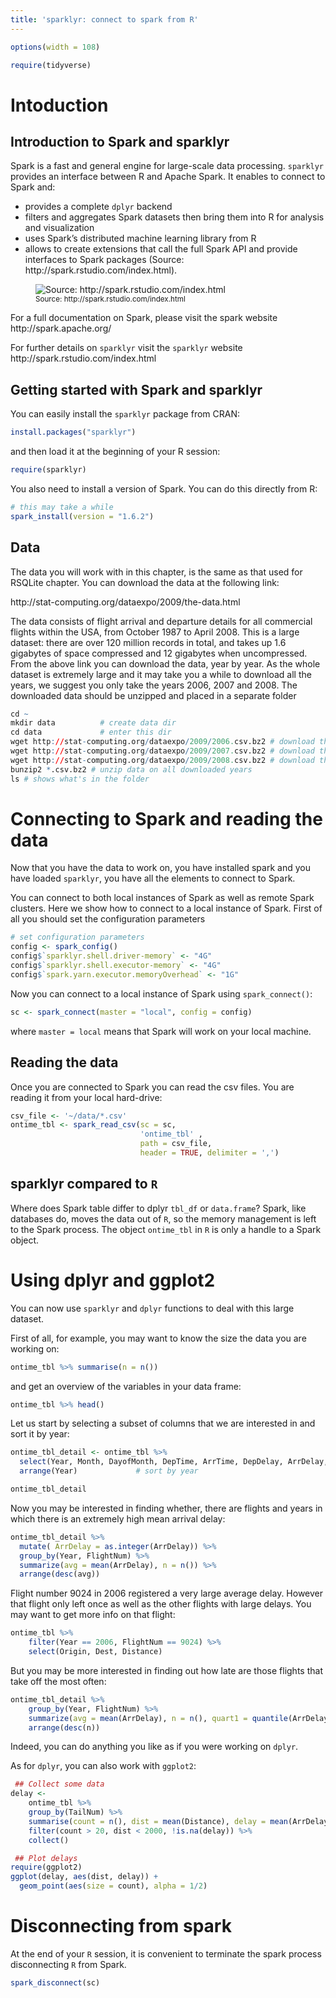 ```yaml
---
title: 'sparklyr: connect to spark from R'
---
```


```r
options(width = 108)
```

```r
require(tidyverse)
```

# Intoduction

## Introduction to Spark and sparklyr

Spark is a fast and general engine for large-scale data processing. `sparklyr` provides an interface between R and Apache Spark. It enables to connect to Spark and:


* provides a complete `dplyr` backend
* filters and aggregates Spark datasets then bring them into R for 
analysis and visualization
* uses Spark’s distributed machine learning library from R
* allows to create extensions that call the full Spark API and provide interfaces to Spark packages (Source: http://spark.rstudio.com/index.html).


![<small> Source: http://spark.rstudio.com/index.html</small>](./images/sparklyr-illustration.png)

For a full documentation on Spark, please visit the spark website http://spark.apache.org/

For further details on `sparklyr` visit the `sparklyr` website http://spark.rstudio.com/index.html



## Getting started with Spark and sparklyr

You can easily install the `sparklyr` package from CRAN:

```r
install.packages("sparklyr")
```

and then load it at the beginning of your R session:

```r
require(sparklyr)
```

You also need to install a version of Spark. You can do this directly from R:

```r
# this may take a while
spark_install(version = "1.6.2")
```


## Data

The data you will work with in this chapter, is the same as that used for RSQLite chapter. You can download the data at the following link:

http://stat-computing.org/dataexpo/2009/the-data.html

The data consists of flight arrival and departure details for all commercial flights within the USA, from October 1987 to April 2008. This is a large dataset: there are over 120 million records in total, and takes up 1.6 gigabytes of space compressed and 12 gigabytes when uncompressed. From the above link you can download the data, year by year. As the whole dataset is extremely large and it may take you a while to download all the years, we suggest you only take the years 2006, 2007 and 2008. The downloaded data should be unzipped and placed in a separate folder


```r
cd ~
mkdir data			# create data dir
cd data	  			# enter this dir
wget http://stat-computing.org/dataexpo/2009/2006.csv.bz2 # download the data in the newly created directory
wget http://stat-computing.org/dataexpo/2009/2007.csv.bz2 # download the data in the newly created directory
wget http://stat-computing.org/dataexpo/2009/2008.csv.bz2 # download the data in the newly created directory
bunzip2 *.csv.bz2 # unzip data on all downloaded years
ls # shows what's in the folder
```

# Connecting to Spark and reading the data

Now that you have the data to work on, you have installed spark and you have loaded `sparklyr`, you have all the elements to connect to Spark. 


You can connect to both local instances of Spark as well as remote Spark clusters. Here we show how to connect to a local instance of Spark. First of all you should set the configuration parameters

```r
# set configuration parameters
config <- spark_config()
config$`sparklyr.shell.driver-memory` <- "4G"
config$`sparklyr.shell.executor-memory` <- "4G"
config$`spark.yarn.executor.memoryOverhead` <- "1G"
```

Now you can connect to a local instance of Spark using `spark_connect()`:

```r
sc <- spark_connect(master = "local", config = config)
```

where `master = local` means that Spark will work on your local machine.

## Reading the data

Once you are connected to Spark you can read the csv files. You are reading it from your local hard-drive:

```r
csv_file <- '~/data/*.csv'
ontime_tbl <- spark_read_csv(sc = sc, 
                             'ontime_tbl' , 
                             path = csv_file,
                             header = TRUE, delimiter = ',')

```


## sparklyr compared to `R` 

Where does Spark table differ to dplyr `tbl_df` or `data.frame`? Spark, like databases do, moves the data out of `R`, so the memory management is left to the Spark process. The object `ontime_tbl` in `R` is only a handle to a Spark object.


# Using dplyr and ggplot2

You can now use `sparklyr` and `dplyr` functions to deal with this large dataset. 

First of all, for example, you may want to know the size the data you are working on:

```r
ontime_tbl %>% summarise(n = n())
```

and get an overview of the variables in your data frame:

```r
ontime_tbl %>% head()
```

Let us start by selecting a subset of columns that we are interested in and sort it by year:

```r
ontime_tbl_detail <- ontime_tbl %>%
  select(Year, Month, DayofMonth, DepTime, ArrTime, DepDelay, ArrDelay, TailNum, FlightNum ) %>%    # select columns
  arrange(Year)             # sort by year

ontime_tbl_detail
```

Now you may be interested in finding whether, there are flights and years in which there is an extremely high mean arrival delay:

```r
ontime_tbl_detail %>%
  mutate( ArrDelay = as.integer(ArrDelay)) %>%
  group_by(Year, FlightNum) %>%
  summarize(avg = mean(ArrDelay), n = n()) %>%
  arrange(desc(avg))
```

Flight number 9024 in 2006 registered a very large average delay. However that flight only left once as well as the other flights with large delays. You may want to get more info on that flight: 

```r
ontime_tbl %>% 
    filter(Year == 2006, FlightNum == 9024) %>%
    select(Origin, Dest, Distance) 
```

But you may be more interested in finding out how late are those flights that take off the most often:

```r
ontime_tbl_detail %>%
    group_by(Year, FlightNum) %>%
    summarize(avg = mean(ArrDelay), n = n(), quart1 = quantile(ArrDelay, 0.25), quart3 = quantile(ArrDelay, 0.75)) %>%
    arrange(desc(n))
```

Indeed, you can do anything you like as if you were working on `dplyr`.


As for `dplyr`, you can also work with `ggplot2`:

```r
 ## Collect some data
delay <-
    ontime_tbl %>% 
    group_by(TailNum) %>%
    summarise(count = n(), dist = mean(Distance), delay = mean(ArrDelay)) %>%
    filter(count > 20, dist < 2000, !is.na(delay)) %>%
    collect()

 ## Plot delays
require(ggplot2)
ggplot(delay, aes(dist, delay)) +
  geom_point(aes(size = count), alpha = 1/2) 
```



# Disconnecting from spark

At the end of your `R` session, it is convenient to terminate the spark process disconnecting `R` from Spark. 

```r
spark_disconnect(sc)
```

